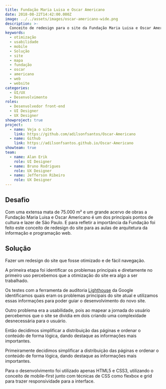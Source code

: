 ```yaml
---
title: Fundação Maria Luisa e Oscar Americano
date: 2018-08-22T14:42:00.000Z
image: ../../assets/images/oscar-americano-wide.png
description: >-
  Conceito de redesign para o site da Fundação Maria Luisa e Oscar Americano.
keywords:
  - otimização
  - usabilidade
  - mobile
  - Solução
  - site
  - mapa
  - fundação
  - oscar
  - americano
  - web
  - website
categories:
  - UI/UX
  - Desenvolvimento
roles:
  - Desenvolvedor front-end
  - UI Designer
  - UX Designer
showproject: true
project:
  - name: Veja o site
    link: https://github.com/adilsonfsantos/Oscar-Americano
  - name: Github
    link: https://adilsonfsantos.github.io/Oscar-Americano
showteam: true
team:
  - name: Alan Erik
    role: UI Designer
  - name: Bruno Rodrigues
    role: UX Designer
  - name: Jefferson Ribeiro
    role: UX Designer
---
```



## Desafio

Com uma extensa mata de 75.000 m² e um grande acervo de obras a Fundação Maria
Luisa e Oscar Americano é um dos principais pontos de cultura e lazer de São
Paulo. E para refletir a importância da Fundação foi feito este conceito de
redesign do site para as aulas de arquitetura da informação e programação web.

## Solução

Fazer um redesign do site que fosse otimizado e de fácil navegação.

A primeira etapa foi identificar os problemas principais e diretamente no
primeiro uso percebemos que a otimização do site era algo a ser trabalhado.

<Picture src={fundLighthouse} alt="Resultados da auditoria inicial do site."/>

Os testes com a ferramenta de auditoria
[Lighthouse](https://developers.google.com/web/tools/lighthouse/?hl=pt-br) da
Google identificamos quais eram os problemas principais do site atual e
utilizamos essas informações para poder guiar o desenvolvimento do novo site.

Outro problema era a usabilidade, pois ao mapear a jornada do usuário
percebemos que o site se dividia em dois criando uma complexidade desnecessária
para o usuário.

<Picture src={fundJornadaOriginal} alt="Mapa da jornada do usuário original."/>

Então decidimos simplificar a distribuição das páginas e ordenar o conteúdo de
forma lógica, dando destaque as informações mais importantes.

Primeiramente decidimos simplificar a distribuição das páginas e ordenar o
conteúdo de forma lógica, dando destaque as informações mais importantes.

<Picture src={fundJornadaFinal} alt="Mapa da jornada do usuário final."/>

Para o desenvolvimento foi utilizado apenas HTML5 e CSS3, utilizando o conceito
de mobile-first junto com técnicas de CSS como flexbox e grid para trazer
responsividade para a interface.
